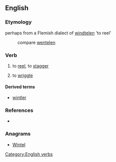==English==

===Etymology===
perhaps from a Flemish dialect of {{etyl|nl}} [[windtelen]] 'to reel'
: compare [[wentelen]]

===Verb===
{{head|en|verb|head=to wintle}}

# {{Scotland}} to [[reel]], to [[stagger]]
# {{Scotland}} to [[wriggle]]

====Derived terms====
* [[wintler]]

===References===
* {{R:Websters}}

===Anagrams===
* [[Wintel#English|Wintel]]

[[Category:English verbs]]